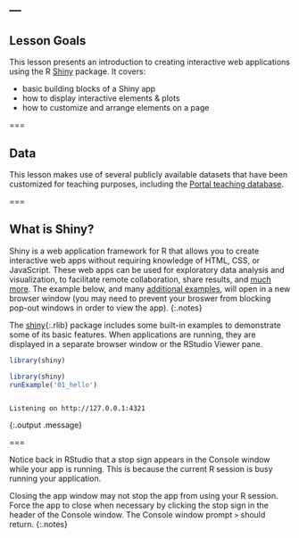 ---
---

## Lesson Goals

This lesson presents an introduction to creating interactive web applications
using the R [Shiny](https://cran.r-project.org/web/packages/shiny/index.html)
package. It covers:

- basic building blocks of a Shiny app
- how to display interactive elements & plots
- how to customize and arrange elements on a page

===

## Data

This lesson makes use of several publicly available datasets that have been
customized for teaching purposes, including the [Portal teaching
database](https://github.com/weecology/portal-teachingdb).

===

## What is Shiny?

Shiny is a web application framework for R that allows you to create interactive
web apps without requiring knowledge of HTML, CSS, or JavaScript. These web apps
can be used for exploratory data analysis and visualization, to facilitate
remote collaboration, share results, and [much
more](http://shiny.rstudio.com/gallery/). The example below, and many
[additional examples](http://shiny.rstudio.com/tutorial/lesson1/#Go Further),
will open in a new browser window (you may need to prevent your broswer from
blocking pop-out windows in order to view the app).
{:.notes}

The [shiny](){:.rlib} package includes some built-in examples to demonstrate
some of its basic features. When applications are running, they are displayed in
a separate browser window or the RStudio Viewer pane.

```r
library(shiny)
```
```r
library(shiny)
runExample('01_hello')
```
```

Listening on http://127.0.0.1:4321
```
{:.output .message}

===

Notice back in RStudio that a stop sign appears in the Console window while your
app is running. This is because the current R session is busy running your
application.

Closing the app window may not stop the app from using your R session. Force the
app to close when necessary by clicking the stop sign in the header of the
Console window. The Console window prompt `>` should return.
{:.notes}
